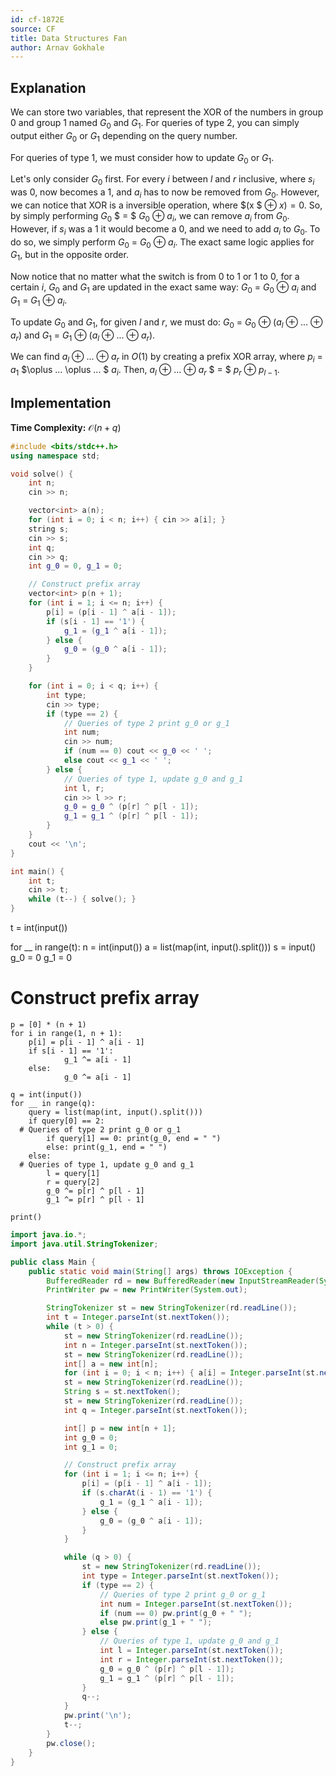 ```yaml
---
id: cf-1872E
source: CF
title: Data Structures Fan
author: Arnav Gokhale
---
```


## Explanation

We can store two variables, that represent the XOR of the numbers in group 0 and group 1 named $G_0$ and $G_1$. For queries of type 2, you can simply output either $G_0$ or $G_1$ depending on the query number.

For queries of type 1, we must consider how to update  $G_0$ or $G_1$.

Let's only consider $G_0$ first. For every $i$ between $l$ and $r$ inclusive, where $s_i$ was $0$, now becomes a $1$, and $a_i$ has to now be removed from $G_0$. However, we can notice that XOR is a inversible operation, where $(x $ $\oplus$ $x) = 0$. So, by simply performing $G_0$ $ = $ $G_0$ $\oplus$ $a_i$, we can remove $a_i$ from $G_0$. However, if $s_i$ was a $1$ it would become a $0$, and we need to add $a_i$ to $G_0$. To do so, we simply perform $G_0$ = $G_0$ $\oplus$ $a_i$. The exact same logic applies for $G_1$, but in the opposite order.

Now notice that no matter what the switch is from $0$ to $1$ or $1$ to $0$, for a certain $i$, $G_0$ and $G_1$ are updated in the exact same way: $G_0$ $=$ $G_0$ $\oplus$ $a_i$ and $G_1$ $=$ $G_1$ $\oplus$ $a_i$.

To update $G_0$ and $G_1$, for given $l$ and $r$, we must do: $G_0$ = $G_0$ $\oplus$ $(a_l$ $\oplus$ $. . .$ $\oplus$ $a_r)$ and $G_1$ = $G_1$ $\oplus$ $(a_l$ $\oplus$ $. . .$ $\oplus$ $a_r).$

We can find $a_l$ $\oplus$ $. . .$ $\oplus$ $a_r$ in $O(1)$ by creating a prefix XOR array, where $p_i$ = $a_1$ $\oplus ... \oplus ... $ $a_i$. Then, $a_l$ $\oplus$ $. . .$ $\oplus$ $a_r$ $ = $ $p_r$ $\oplus$ $p_{l-1}.$

## Implementation

**Time Complexity:** $\mathcal{O}(n + q)$

<LanguageSection>

<CPPSection>

```cpp
#include <bits/stdc++.h>
using namespace std;

void solve() {
	int n;
	cin >> n;

	vector<int> a(n);
	for (int i = 0; i < n; i++) { cin >> a[i]; }
	string s;
	cin >> s;
	int q;
	cin >> q;
	int g_0 = 0, g_1 = 0;

	// Construct prefix array
	vector<int> p(n + 1);
	for (int i = 1; i <= n; i++) {
		p[i] = (p[i - 1] ^ a[i - 1]);
		if (s[i - 1] == '1') {
			g_1 = (g_1 ^ a[i - 1]);
		} else {
			g_0 = (g_0 ^ a[i - 1]);
		}
	}

	for (int i = 0; i < q; i++) {
		int type;
		cin >> type;
		if (type == 2) {
			// Queries of type 2 print g_0 or g_1
			int num;
			cin >> num;
			if (num == 0) cout << g_0 << ' ';
			else cout << g_1 << ' ';
		} else {
			// Queries of type 1, update g_0 and g_1
			int l, r;
			cin >> l >> r;
			g_0 = g_0 ^ (p[r] ^ p[l - 1]);
			g_1 = g_1 ^ (p[r] ^ p[l - 1]);
		}
	}
	cout << '\n';
}

int main() {
	int t;
	cin >> t;
	while (t--) { solve(); }
}
```
</CPPSection>

<PySection>

t = int(input())

for __ in range(t):
	n = int(input())
	a = list(map(int, input().split()))
	s = input()
	g_0 = 0
	g_1 = 0

  # Construct prefix array
	p = [0] * (n + 1)
	for i in range(1, n + 1):
		p[i] = p[i - 1] ^ a[i - 1]
		if s[i - 1] == '1':
				g_1 ^= a[i - 1]
		else:
				g_0 ^= a[i - 1]

	q = int(input())
	for __ in range(q):
		query = list(map(int, input().split()))
		if query[0] == 2:
      # Queries of type 2 print g_0 or g_1
			if query[1] == 0: print(g_0, end = " ")
			else: print(g_1, end = " ")
		else:
      # Queries of type 1, update g_0 and g_1
			l = query[1]
			r = query[2]
			g_0 ^= p[r] ^ p[l - 1]
			g_1 ^= p[r] ^ p[l - 1]

	print()

</PySection>

<JavaSection>

```java
import java.io.*;
import java.util.StringTokenizer;

public class Main {
	public static void main(String[] args) throws IOException {
		BufferedReader rd = new BufferedReader(new InputStreamReader(System.in));
		PrintWriter pw = new PrintWriter(System.out);

		StringTokenizer st = new StringTokenizer(rd.readLine());
		int t = Integer.parseInt(st.nextToken());
		while (t > 0) {
			st = new StringTokenizer(rd.readLine());
			int n = Integer.parseInt(st.nextToken());
			st = new StringTokenizer(rd.readLine());
			int[] a = new int[n];
			for (int i = 0; i < n; i++) { a[i] = Integer.parseInt(st.nextToken()); }
			st = new StringTokenizer(rd.readLine());
			String s = st.nextToken();
			st = new StringTokenizer(rd.readLine());
			int q = Integer.parseInt(st.nextToken());

			int[] p = new int[n + 1];
			int g_0 = 0;
			int g_1 = 0;

			// Construct prefix array
			for (int i = 1; i <= n; i++) {
				p[i] = (p[i - 1] ^ a[i - 1]);
				if (s.charAt(i - 1) == '1') {
					g_1 = (g_1 ^ a[i - 1]);
				} else {
					g_0 = (g_0 ^ a[i - 1]);
				}
			}

			while (q > 0) {
				st = new StringTokenizer(rd.readLine());
				int type = Integer.parseInt(st.nextToken());
				if (type == 2) {
					// Queries of type 2 print g_0 or g_1
					int num = Integer.parseInt(st.nextToken());
					if (num == 0) pw.print(g_0 + " ");
					else pw.print(g_1 + " ");
				} else {
					// Queries of type 1, update g_0 and g_1
					int l = Integer.parseInt(st.nextToken());
					int r = Integer.parseInt(st.nextToken());
					g_0 = g_0 ^ (p[r] ^ p[l - 1]);
					g_1 = g_1 ^ (p[r] ^ p[l - 1]);
				}
				q--;
			}
			pw.print('\n');
			t--;
		}
		pw.close();
	}
}
```

</JavaSection>

</LanguageSection>

